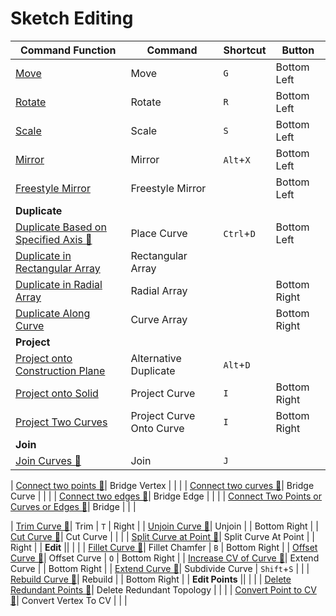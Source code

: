 # Sketch Editing

| Command Function | Command | Shortcut | Button |
| ------- | ------- | ------- | -------  |
| [Move](sketch-edit/move)| Move | `G` | Bottom Left |
| [Rotate](sketch-edit/rotate)| Rotate | `R` | Bottom Left |
| [Scale](sketch-edit/scale)| Scale | `S` | Bottom Left |
| [Mirror](sketch-edit/mirror)| Mirror | `Alt`+`X` | Bottom Left |
| [Freestyle Mirror](sketch-edit/freestyle-mirror)| Freestyle Mirror | | Bottom Left |
| **Duplicate** || | |
| [Duplicate Based on Specified Axis 🚧](sketch-edit/place-curve)| Place Curve | `Ctrl`+`D` | Bottom Left |
| [Duplicate in Rectangular Array](sketch-edit/rectangular-array)| Rectangular Array | | |
| [Duplicate in Radial Array](sketch-edit/radial-array)| Radial Array | | Bottom Right |
| [Duplicate Along Curve](sketch-edit/curve-array)| Curve Array | | Bottom Right |
| **Project** || | |
| [Project onto Construction Plane](sketch-edit/alternative-duplicate)| Alternative Duplicate | `Alt`+`D` | |
| [Project onto Solid](sketch-edit/project-curve)| Project Curve | `I` | Bottom Right |
| [Project Two Curves](sketch-edit/project-curve-onto-curve)| Project Curve Onto Curve | `I` | Bottom Right |
| **Join** || | |
| [Join Curves 🚧](sketch-edit/join)| Join | `J` | |

| [Connect two points 🚧](sketch-edit/bridge-vertex)| Bridge Vertex | | |
| [Connect two curves 🚧](sketch-edit/bridge-curve)| Bridge Curve | | |
| [Connect two edges 🚧](sketch-edit/bridge-edge)| Bridge Edge | | |
| [Connect Two Points or Curves or Edges 🚧](sketch-edit/bridge)| Bridge | | |

| [Trim Curve 🚧](sketch-edit/trim)| Trim | `T` | Right |
| [Unjoin Curve 🚧](sketch-edit/unjoin)| Unjoin | | Bottom Right |
| [Cut Curve 🚧](sketch-edit/cut-curve)| Cut Curve | | |
| [Split Curve at Point 🚧](sketch-edit/split-curve-at-point)| Split Curve At Point | | Right |
| **Edit** || | |
| [Fillet Curve 🚧](sketch-edit/fillet-chamfer)| Fillet Chamfer | `B` | Bottom Right |
| [Offset Curve 🚧](sketch-edit/offset-curve)| Offset Curve | `O` | Bottom Right |
| [Increase CV of Curve 🚧](sketch-edit/subdivide-curve)| Extend Curve | | Bottom Right |
| [Extend Curve 🚧](sketch-edit/extend-curve)| Subdivide Curve | `Shift`+`S` | |
| [Rebuild Curve 🚧](sketch-edit/rebuild)| Rebuild | | Bottom Right |
| **Edit Points** || | |
| [Delete Redundant Points 🚧](sketch-edit/delete-redundant-topology)| Delete Redundant Topology | | |
| [Convert Point to CV 🚧](sketch-edit/convert-vertex-to-cv)| Convert Vertex To CV | | |